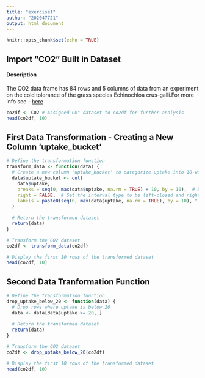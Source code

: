 ```yaml
---
title: "exercise1"
author: "202047721"
output: html_document
---
```


```r
knitr::opts_chunk$set(echo = TRUE)
```

## Import "CO2" Built in Dataset

#### Description

The CO2 data frame has 84 rows and 5 columns of data from an experiment on the cold tolerance of the grass species Echinochloa crus-galli.For more info see - [here](https://stat.ethz.ch/R-manual/R-devel/library/datasets/html/zCO2.html)

```r
co2df <- CO2 # Assigned CO" dataset to co2df for further analysis
head(co2df, 10)
```

## First Data Transformation - Creating a New Column 'uptake_bucket'

```r
# Define the transformation function
transform_data <- function(data) {
  # Create a new column 'uptake_bucket' to categorize uptake into 10-wide buckets (0-9, 10-19, etc.)
  data$uptake_bucket <- cut(  
    data$uptake,
    breaks = seq(0, max(data$uptake, na.rm = TRUE) + 10, by = 10),  # Define the breakpoints for the buckets
    right = FALSE,  # Set the interval type to be left-closed and right-open
    labels = paste0(seq(0, max(data$uptake, na.rm = TRUE), by = 10), "-", seq(10, max(data$uptake, na.rm = TRUE) + 10, by = 10) - 1) # Define the labels for the buckets
  )
  
  # Return the transformed dataset
  return(data)
}

# Transform the CO2 dataset
co2df <- transform_data(co2df)

# Display the first 10 rows of the transformed dataset
head(co2df, 10)
```

## Second Data Tranformation Function

```r
# Define the transformation function
drop_uptake_below_20 <- function(data) {
  # Drop rows where uptake is below 20
  data <- data[data$uptake >= 20, ]
  
  # Return the transformed dataset
  return(data)
}

# Transform the CO2 dataset
co2df <- drop_uptake_below_20(co2df)

# Display the first 10 rows of the transformed dataset
head(co2df, 10)

```



